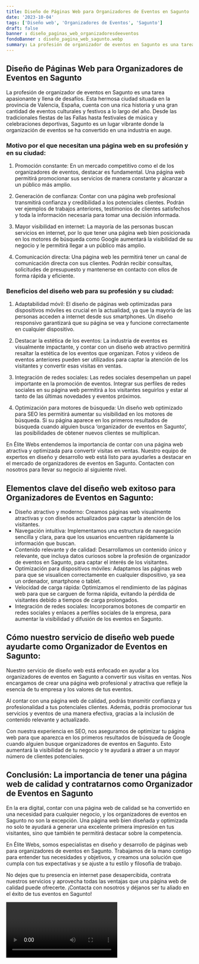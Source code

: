 ```yaml
---
title: Diseño de Páginas Web para Organizadores de Eventos en Sagunto
date: '2023-10-04'
tags: ['Diseño web', 'Organizadores de Eventos', 'Sagunto']
draft: false
banner : diseño_paginas_web_organizadoresdeeventos
fondoBanner : diseño_pagina_web_sagunto.webp
summary: La profesión de organizador de eventos en Sagunto es una tarea apasionante y llena de desafíos. Esta hermosa ciudad situada en la provincia de Valencia, España, cuenta con una rica historia y una gran cantidad de eventos culturales y festivos a lo largo del año. Desde las tradicionales fiestas de las Fallas hasta festivales de música y celebraciones deportivas, Sagunto es un lugar vibrante donde la organización de eventos se ha convertido en una industria en auge.
---
```


## Diseño de Páginas Web para Organizadores de Eventos en Sagunto

La profesión de organizador de eventos en Sagunto es una tarea apasionante y llena de desafíos. Esta hermosa ciudad situada en la provincia de Valencia, España, cuenta con una rica historia y una gran cantidad de eventos culturales y festivos a lo largo del año. Desde las tradicionales fiestas de las Fallas hasta festivales de música y celebraciones deportivas, Sagunto es un lugar vibrante donde la organización de eventos se ha convertido en una industria en auge.

### Motivo por el que necesitan una página web en su profesión y en su ciudad:

1. Promoción constante: En un mercado competitivo como el de los organizadores de eventos, destacar es fundamental. Una página web permitirá promocionar sus servicios de manera constante y alcanzar a un público más amplio.

2. Generación de confianza: Contar con una página web profesional transmitirá confianza y credibilidad a los potenciales clientes. Podrán ver ejemplos de trabajos anteriores, testimonios de clientes satisfechos y toda la información necesaria para tomar una decisión informada.

3. Mayor visibilidad en internet: La mayoría de las personas buscan servicios en internet, por lo que tener una página web bien posicionada en los motores de búsqueda como Google aumentará la visibilidad de su negocio y le permitirá llegar a un público más amplio.

4. Comunicación directa: Una página web les permitirá tener un canal de comunicación directa con sus clientes. Podrán recibir consultas, solicitudes de presupuesto y mantenerse en contacto con ellos de forma rápida y eficiente.

### Beneficios del diseño web para su profesión y su ciudad:

1. Adaptabilidad móvil: El diseño de páginas web optimizadas para dispositivos móviles es crucial en la actualidad, ya que la mayoría de las personas acceden a internet desde sus smartphones. Un diseño responsivo garantizará que su página se vea y funcione correctamente en cualquier dispositivo.

2. Destacar la estética de los eventos: La industria de eventos es visualmente impactante, y contar con un diseño web atractivo permitirá resaltar la estética de los eventos que organizan. Fotos y videos de eventos anteriores pueden ser utilizados para captar la atención de los visitantes y convertir esas visitas en ventas.

3. Integración de redes sociales: Las redes sociales desempeñan un papel importante en la promoción de eventos. Integrar sus perfiles de redes sociales en su página web permitirá a los visitantes seguirlos y estar al tanto de las últimas novedades y eventos próximos.

4. Optimización para motores de búsqueda: Un diseño web optimizado para SEO les permitirá aumentar su visibilidad en los motores de búsqueda. Si su página aparece en los primeros resultados de búsqueda cuando alguien busca ‘organizador de eventos en Sagunto’, las posibilidades de obtener nuevos clientes se multiplican.

En Élite Webs entendemos la importancia de contar con una página web atractiva y optimizada para convertir visitas en ventas. Nuestro equipo de expertos en diseño y desarrollo web está listo para ayudarles a destacar en el mercado de organizadores de eventos en Sagunto. Contacten con nosotros para llevar su negocio al siguiente nivel.

<GifSeo />

<Cta />

## Elementos clave del diseño web exitoso para Organizadores de Eventos en Sagunto:

- Diseño atractivo y moderno: Creamos páginas web visualmente atractivas y con diseños actualizados para captar la atención de los visitantes.
- Navegación intuitiva: Implementamos una estructura de navegación sencilla y clara, para que los usuarios encuentren rápidamente la información que buscan.
- Contenido relevante y de calidad: Desarrollamos un contenido único y relevante, que incluya datos curiosos sobre la profesión de organizador de eventos en Sagunto, para captar el interés de los visitantes.
- Optimización para dispositivos móviles: Adaptamos las páginas web para que se visualicen correctamente en cualquier dispositivo, ya sea un ordenador, smartphone o tablet.
- Velocidad de carga rápida: Optimizamos el rendimiento de las páginas web para que se carguen de forma rápida, evitando la pérdida de visitantes debido a tiempos de carga prolongados.
- Integración de redes sociales: Incorporamos botones de compartir en redes sociales y enlaces a perfiles sociales de la empresa, para aumentar la visibilidad y difusión de los eventos en Sagunto.

## Cómo nuestro servicio de diseño web puede ayudarte como Organizador de Eventos en Sagunto:

Nuestro servicio de diseño web está enfocado en ayudar a los organizadores de eventos en Sagunto a convertir sus visitas en ventas. Nos encargamos de crear una página web profesional y atractiva que refleje la esencia de tu empresa y los valores de tus eventos.

Al contar con una página web de calidad, podrás transmitir confianza y profesionalidad a tus potenciales clientes. Además, podrás promocionar tus servicios y eventos de una manera efectiva, gracias a la inclusión de contenido relevante y actualizado.

Con nuestra experiencia en SEO, nos aseguramos de optimizar tu página web para que aparezca en los primeros resultados de búsqueda de Google cuando alguien busque organizadores de eventos en Sagunto. Esto aumentará la visibilidad de tu negocio y te ayudará a atraer a un mayor número de clientes potenciales.

## Conclusión: La importancia de tener una página web de calidad y contratarnos como Organizador de Eventos en Sagunto

En la era digital, contar con una página web de calidad se ha convertido en una necesidad para cualquier negocio, y los organizadores de eventos en Sagunto no son la excepción. Una página web bien diseñada y optimizada no solo te ayudará a generar una excelente primera impresión en tus visitantes, sino que también te permitirá destacar sobre la competencia.

En Élite Webs, somos especialistas en diseño y desarrollo de páginas web para organizadores de eventos en Sagunto. Trabajamos de la mano contigo para entender tus necesidades y objetivos, y creamos una solución que cumpla con tus expectativas y se ajuste a tu estilo y filosofía de trabajo.

No dejes que tu presencia en internet pase desapercibida, contrata nuestros servicios y aprovecha todas las ventajas que una página web de calidad puede ofrecerte. ¡Contacta con nosotros y déjanos ser tu aliado en el éxito de tus eventos en Sagunto!

<Video />

<CtaBot job='Organizadores de Eventos' city='Sagunto'/>

<Gmaps query='Sagunto+españa+maps' />
